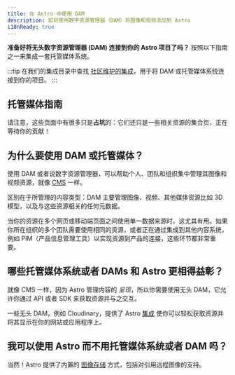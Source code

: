 ```yaml
---
title: 在 Astro 中使用 DAM
description: 如何使用数字资源管理器（DAM）将图像和视频添加到 Astro
i18nReady: true
---
```


**准备好将无头数字资源管理器 (DAM) 连接到你的 Astro 项目了吗？** 按照以下指南之一来集成一套托管媒体系统。

:::tip
在我们的集成目录中查找 [社区维护的集成](https://astro.build/integrations/)，用于将 DAM 或托管媒体系统连接到你的项目。
:::

## 托管媒体指南

请注意，这些页面中有很多只是**占坑**的：它们还只是一些相关资源的集合页，正在等待你的贡献！

<MediaGuidesNav />

## 为什么要使用 DAM 或托管媒体？

使用 DAM 或者说数字资源管理器，可以帮助个人、团队和组织集中管理其图像和视频资源，就像 [CMS](/zh-cn/guides/cms/) 一样。

区别在于所管理的内容类型：DAM 主要管理图像、视频、其他媒体资源比如 3D 模型，以及与这些资源相关的任何元数据。

当你的资源在多个网页或移动端页面之间使用单一数据来源时，这尤其有用。如果你所在组织的多个团队需要使用相同的资源，或者正在通过集成到其他内容系统，例如 PIM（产品信息管理工具）以实现资源到产品的连接，这些环节都非常重要。

## 哪些托管媒体系统或者 DAMs 和 Astro 更相得益彰？

就像 CMS 一样，因为 Astro 管理内容的 _呈现_，所以你需要使用无头 DAM，它允许你通过 API 或者 SDK 来获取资源并与之交互。

一些无头 DAM，例如 Cloudinary，提供了 Astro [集成](/zh-cn/guides/integrations-guide/) 使你可以轻松获取资源并将其显示在你的网站或应用程序上。

## 我可以使用 Astro 而不用托管媒体系统或者 DAM 吗？

当然！Astro 提供了内置的 [图像存储](/zh-cn/guides/images/#在哪里存储图像) 方式，包括对引用远程图像的支持。
